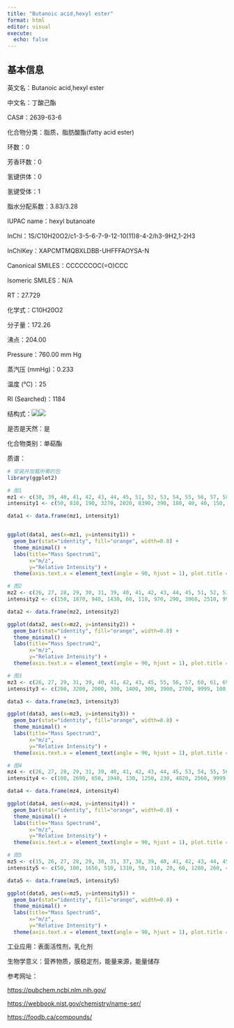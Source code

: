 ```yaml
---
title: "Butanoic acid,hexyl ester"
format: html
editor: visual
execute: 
  echo: false
---
```


## 基本信息

英文名：Butanoic acid,hexyl ester

中文名：丁酸己酯

CAS#：2639-63-6

化合物分类：脂质，脂肪酸酯(fatty acid ester)

环数：0

芳香环数：0

氢键供体：0

氢键受体：1

脂水分配系数：3.83/3.28

IUPAC name：hexyl butanoate

InChl：1S/C10H20O2/c1-3-5-6-7-9-12-10(11)8-4-2/h3-9H2,1-2H3

InChlKey：XAPCMTMQBXLDBB-UHFFFAOYSA-N

Canonical SMILES：CCCCCCOC(=O)CCC

Isomeric SMILES：N/A

RT：27.729

化学式：C10H20O2

分子量：172.26

沸点：204.00

Pressure：760.00 mm Hg

蒸汽压 (mmHg)：0.233

温度 (℃)：25

RI (Searched)：1184

结构式：![](images/Butanoic acid,hexyl ester-1.png)![](images/Butanoic acid,hexyl ester-2.png)

是否是天然：是

化合物类别：单萜酯

质谱：

```r
# 安装并加载所需的包
library(ggplot2)

# 图1
mz1 <- c(38, 39, 40, 41, 42, 43, 44, 45, 51, 52, 53, 54, 55, 56, 57, 58, 59, 60, 61, 62, 65, 67, 68, 69, 70, 71, 72, 73, 74, 79, 81, 82, 83, 84, 85, 86, 87, 88, 89, 90, 91, 99, 100, 101, 102, 103, 111, 113, 114, 115, 116, 125, 126, 128, 129, 130, 139, 144, 145, 154, 171, 172)
intensity1 <- c(50, 810, 190, 3270, 2020, 8390, 390, 180, 40, 40, 150, 220, 2500, 5300, 780, 100, 50, 740, 540, 40, 40, 150, 80, 2410, 370, 9999, 510, 640, 50, 40, 40, 80, 420, 4450, 740, 280, 120, 750, 8980, 450, 70, 250, 80, 510, 50, 40, 50, 40, 50, 100, 40, 40, 40, 40, 280, 50, 40, 50, 40, 340, 120, 270)

data1 <- data.frame(mz1, intensity1)


ggplot(data1, aes(x=mz1, y=intensity1)) +
  geom_bar(stat="identity", fill="orange", width=0.8) + 
  theme_minimal() + 
  labs(title="Mass Spectrum1",
       x="m/z",
       y="Relative Intensity") + 
  theme(axis.text.x = element_text(angle = 90, hjust = 1), plot.title = element_text(hjust = 0.5))  

# 图2
mz2 <- c(26, 27, 28, 29, 30, 31, 39, 40, 41, 42, 43, 44, 45, 51, 52, 53, 54, 55, 56, 57, 58, 60, 61, 67, 68, 69, 70, 71, 72, 73, 78, 79, 82, 83, 84, 85, 86, 87, 88, 89, 90, 91, 92, 93, 99, 100, 101, 102, 115, 129, 130)
intensity2 <- c(150, 1870, 940, 1430, 60, 110, 970, 290, 3060, 2510, 9999, 410, 150, 150, 120, 150, 190, 2480, 4650, 760, 90, 970, 420, 70, 70, 1520, 310, 9090, 390, 450, 70, 130, 80, 390, 3590, 580, 180, 80, 590, 6040, 340, 30, 30, 110, 170, 50, 390, 70, 70, 190, 50)

data2 <- data.frame(mz2, intensity2)

ggplot(data2, aes(x=mz2, y=intensity2)) +
  geom_bar(stat="identity", fill="orange", width=0.8) + 
  theme_minimal() + 
  labs(title="Mass Spectrum2",
       x="m/z",
       y="Relative Intensity") + 
  theme(axis.text.x = element_text(angle = 90, hjust = 1), plot.title = element_text(hjust = 0.5))  

# 图3
mz3 <- c(26, 27, 29, 31, 39, 40, 41, 42, 43, 45, 55, 56, 57, 60, 61, 69, 70, 71, 72, 73, 83, 84, 85, 88, 89, 90, 99, 101, 129)
intensity3 <- c(200, 3200, 2000, 300, 1400, 300, 3900, 2700, 9999, 100, 2400, 4400, 600, 700, 400, 1300, 200, 7000, 300, 400, 200, 2600, 400, 400, 4500, 200, 100, 200, 100)

data3 <- data.frame(mz3, intensity3)

ggplot(data3, aes(x=mz3, y=intensity3)) +
  geom_bar(stat="identity", fill="orange", width=0.8) + 
  theme_minimal() + 
  labs(title="Mass Spectrum3",
       x="m/z",
       y="Relative Intensity") + 
  theme(axis.text.x = element_text(angle = 90, hjust = 1), plot.title = element_text(hjust = 0.5)) 

# 图4
mz4 <- c(26, 27, 28, 29, 31, 39, 40, 41, 42, 43, 44, 45, 53, 54, 55, 56, 57, 60, 61, 69, 70, 71, 72, 73, 83, 84, 85, 86, 88, 89, 90, 99, 101, 129)
intensity4 <- c(100, 2690, 650, 1940, 130, 1250, 230, 4020, 2560, 9999, 360, 160, 150, 190, 2280, 4310, 580, 750, 390, 1460, 180, 7750, 290, 340, 290, 3340, 420, 110, 450, 5410, 200, 120, 230, 100)

data4 <- data.frame(mz4, intensity4)

ggplot(data4, aes(x=mz4, y=intensity4)) +
  geom_bar(stat="identity", fill="orange", width=0.8) + 
  theme_minimal() + 
  labs(title="Mass Spectrum4",
       x="m/z",
       y="Relative Intensity") + 
  theme(axis.text.x = element_text(angle = 90, hjust = 1), plot.title = element_text(hjust = 0.5)) 

# 图5
mz5 <- c(15, 26, 27, 28, 29, 30, 31, 37, 38, 39, 40, 41, 42, 43, 44, 45, 50, 51, 52, 53, 54, 55, 56, 57, 58, 59, 60, 61, 65, 67, 68, 69, 70, 71, 72, 73, 74, 79, 81, 82, 83, 84, 85, 86, 87, 88, 89, 90, 91, 99, 100, 101, 102, 111, 114, 115, 116, 125, 128, 129, 130, 144)
intensity5 <- c(50, 100, 1650, 510, 1310, 50, 110, 20, 60, 1280, 260, 4260, 2500, 9999, 470, 200, 30, 40, 20, 190, 260, 2690, 5280, 800, 80, 30, 750, 510, 40, 150, 70, 2000, 270, 8650, 390, 530, 30, 20, 20, 90, 360, 3570, 550, 220, 110, 620, 7580, 370, 40, 200, 50, 390, 40, 20, 20, 70, 20, 10, 10, 250, 20, 30)

data5 <- data.frame(mz5, intensity5)

ggplot(data5, aes(x=mz5, y=intensity5)) +
  geom_bar(stat="identity", fill="orange", width=0.8) + 
  theme_minimal() + 
  labs(title="Mass Spectrum5",
       x="m/z",
       y="Relative Intensity") + 
  theme(axis.text.x = element_text(angle = 90, hjust = 1), plot.title = element_text(hjust = 0.5)) 
```

工业应用：表面活性剂，乳化剂

生物学意义：营养物质，膜稳定剂，能量来源，能量储存

参考网址：

<https://pubchem.ncbi.nlm.nih.gov/>

<https://webbook.nist.gov/chemistry/name-ser/>

<https://foodb.ca/compounds/>
